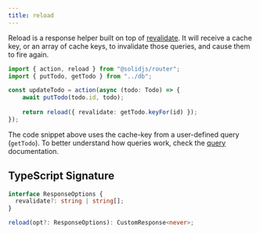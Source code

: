 ```yaml
---
title: reload
---
```


Reload is a response helper built on top of [revalidate](/solid-router/response-helpers/revalidate).
It will receive a cache key, or an array of cache keys, to invalidate those queries, and cause them to fire again.

```ts title="/actions/update-todo.ts"{4}
import { action, reload } from "@solidjs/router";
import { putTodo, getTodo } from "../db";

const updateTodo = action(async (todo: Todo) => {
	await putTodo(todo.id, todo);
	
    return reload({ revalidate: getTodo.keyFor(id) });
});
```

The code snippet above uses the cache-key from a user-defined query (`getTodo`). 
To better understand how queries work, check the [query](/solid-router/reference/data-apis/query) documentation.

## TypeScript Signature

```ts
interface ResponseOptions {
  revalidate?: string | string[];
}

reload(opt?: ResponseOptions): CustomResponse<never>;
```